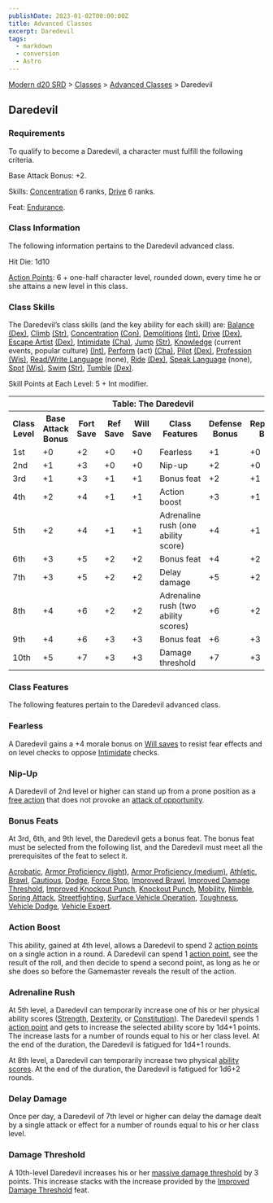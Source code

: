 ```yaml
---
publishDate: 2023-01-02T00:00:00Z
title: Advanced Classes
excerpt: Daredevil
tags:
  - markdown
  - conversion
  - Astro
---
```


[Modern d20 SRD](/#modernD20) > [Classes](modern-d20-srd-classes-index) > [Advanced Classes](modern-d20-srd-classes-advanced-index) > Daredevil

## Daredevil

### Requirements

To qualify to become a Daredevil, a character must fulfill the following
criteria.

Base Attack Bonus: +2.

Skills: [Concentration](modern-d20-srd-skills-concentration) 6 ranks,
[Drive](modern-d20-srd-skills-drive) 6 ranks.

Feat: [Endurance](modern-d20-srd-feats-endurance).

### Class Information

The following information pertains to the Daredevil advanced class.

Hit Die: 1d10

[Action Points](modern-d20-srd-basics-action-points): 6 + one-half character
level, rounded down, every time he or she attains a new level in this class.

### Class Skills

The Daredevil’s class skills (and the key ability for each skill) are:
[Balance](modern-d20-srd-skills-balance) [(Dex)](modern-d20-srd-basics-ability-scores), [Climb](modern-d20-srd-skills-climb) [(Str)](modern-d20-srd-basics-ability-scores), [Concentration](modern-d20-srd-skills-concentration)
[(Con)](modern-d20-srd-basics-ability-scores), [Demolitions](modern-d20-srd-skills-demolitions) [(Int)](modern-d20-srd-basics-ability-scores),
[Drive](modern-d20-srd-skills-drive) [(Dex)](modern-d20-srd-basics-ability-scores), [Escape Artist](modern-d20-srd-skills-escape-artist)
[(Dex)](modern-d20-srd-basics-ability-scores), [Intimidate](modern-d20-srd-skills-intimidate) [(Cha)](modern-d20-srd-basics-ability-scores),
[Jump](modern-d20-srd-skills-jump) [(Str)](modern-d20-srd-basics-ability-scores), [Knowledge](modern-d20-srd-skills-knowledge) (current events, popular
culture) [(Int)](modern-d20-srd-basics-ability-scores),
[Perform](modern-d20-srd-skills-perform) (act) [(Cha)](modern-d20-srd-basics-ability-scores), [Pilot](modern-d20-srd-skills-pilot) [(Dex)](modern-d20-srd-basics-ability-scores), [Profession](modern-d20-srd-skills-profession)
[(Wis)](modern-d20-srd-basics-ability-scores), [Read/Write Language](modern-d20-srd-skills-read-write-language) (none),
[Ride](modern-d20-srd-skills-ride) [(Dex)](modern-d20-srd-basics-ability-scores), [Speak Language](modern-d20-srd-skills-speak-language) (none),
[Spot](modern-d20-srd-skills-spot) [(Wis)](modern-d20-srd-basics-ability-scores), [Swim](modern-d20-srd-skills-swim) [(Str)](modern-d20-srd-basics-ability-scores), [Tumble](modern-d20-srd-skills-tumble)
[(Dex)](modern-d20-srd-basics-ability-scores).

Skill Points at Each Level: 5 + Int modifier.


<table> <th colspan="8">Table: The Daredevil</th> <tr> <th>Class Level</th><th>Base Attack Bonus</th><th>Fort Save</th><th>Ref Save</th><th>Will Save</th><th>Class Features</th><th>Defense Bonus</th><th>Reputation Bonus</th> </tr> <tr> <td>1st</td><td>+0</td><td>+2</td><td>+0</td><td>+0</td><td>Fearless</td><td>+1</td><td>+0</td></tr> <tr class="shaded"> <td>2nd</td><td>+1</td><td>+3</td><td>+0</td><td>+0</td><td>Nip-up</td><td>+2</td><td>+0</td></tr> <tr> <td>3rd</td><td>+1</td><td>+3</td><td>+1</td><td>+1</td><td>Bonus feat</td><td>+2</td><td>+1</td></tr> <tr class="shaded"> <td>4th</td><td>+2</td><td>+4</td><td>+1</td><td>+1</td><td>Action boost</td><td>+3</td><td>+1</td></tr> <tr> <td>5th</td><td>+2</td><td>+4</td><td>+1</td><td>+1</td><td>Adrenaline rush (one ability score)</td><td>+4</td><td>+1</td></tr> <tr class="shaded"> <td>6th</td><td>+3</td><td>+5</td><td>+2</td><td>+2</td><td>Bonus feat</td><td>+4</td><td>+2</td></tr> <tr> <td>7th</td><td>+3</td><td>+5</td><td>+2</td><td>+2</td><td>Delay damage</td><td>+5</td><td>+2</td></tr> <tr class="shaded"> <td>8th</td><td>+4</td><td>+6</td><td>+2</td><td>+2</td><td>Adrenaline rush (two ability scores)</td><td>+6</td><td>+2</td></tr> <tr> <td>9th</td><td>+4</td><td>+6</td><td>+3</td><td>+3</td><td>Bonus feat</td><td>+6</td><td>+3</td></tr> <tr class="shaded"> <td>10th</td><td>+5</td><td>+7</td><td>+3</td><td>+3</td><td>Damage threshold</td><td>+7</td><td>+3</td></tr> </table>



### Class Features

The following features pertain to the Daredevil advanced class.

### Fearless

A Daredevil gains a +4 morale bonus on [Will saves](modern-d20-srd-basics-saving-throws) to resist fear effects and on level checks to oppose
[Intimidate](modern-d20-srd-skills-intimidate) checks.

### Nip-Up

A Daredevil of 2nd level or higher can stand up from a prone position as a
[free action](modern-d20-srd-combat-action-types) that does not provoke an
[attack of opportunity](modern-d20-srd-combat-attacks-of-opportunity).

### Bonus Feats

At 3rd, 6th, and 9th level, the Daredevil gets a bonus feat. The bonus feat
must be selected from the following list, and the Daredevil must meet all the
prerequisites of the feat to select it.

[Acrobatic](modern-d20-srd-feats-acrobatic), [Armor Proficiency (light)](modern-d20-srd-feats-armor-proficiency-light), [Armor Proficiency (medium)](modern-d20-srd-feats-armor-proficiency-medium),
[Athletic](modern-d20-srd-feats-athletic), [Brawl](modern-d20-srd-feats-brawl), [Cautious](modern-d20-srd-feats-cautious), [Dodge](modern-d20-srd-feats-dodge), [Force Stop](modern-d20-srd-feats-force-stop), [Improved Brawl](modern-d20-srd-feats-improved-brawl), [Improved Damage Threshold](modern-d20-srd-feats-improved-damage-threshold), [Improved Knockout Punch](modern-d20-srd-feats-improved-knockout-punch), [Knockout Punch](modern-d20-srd-feats-knockout-punch), [Mobility](modern-d20-srd-feats-mobility), [Nimble](modern-d20-srd-feats-nimble), [Spring Attack](modern-d20-srd-feats-spring-attack), [Streetfighting](modern-d20-srd-feats-streetfighting), [Surface Vehicle Operation](modern-d20-srd-feats-surface-vehicle-operation), [Toughness](modern-d20-srd-feats-toughness),
[Vehicle Dodge](modern-d20-srd-feats-vehicle-dodge), [Vehicle Expert](modern-d20-srd-feats-vehicle-expert).

### Action Boost

This ability, gained at 4th level, allows a Daredevil to spend 2 [action points](modern-d20-srd-basics-action-points) on a single action in a round. A
Daredevil can spend 1 [action point](modern-d20-srd-basics-action-points), see
the result of the roll, and then decide to spend a second point, as long as he
or she does so before the Gamemaster reveals the result of the action.

### Adrenaline Rush

At 5th level, a Daredevil can temporarily increase one of his or her physical
ability scores ([Strength](modern-d20-srd-basics-ability-scores),
[Dexterity](modern-d20-srd-basics-ability-scores), or
[Constitution](modern-d20-srd-basics-ability-scores)). The Daredevil spends 1
[action point](modern-d20-srd-basics-action-points) and gets to increase the
selected ability score by 1d4+1 points. The increase lasts for a number of
rounds equal to his or her class level. At the end of the duration, the
Daredevil is fatigued for 1d4+1 rounds.

At 8th level, a Daredevil can temporarily increase two physical [ability scores](modern-d20-srd-basics-ability-scores). At the end of the duration, the
Daredevil is fatigued for 1d6+2 rounds.

### Delay Damage

Once per day, a Daredevil of 7th level or higher can delay the damage dealt by
a single attack or effect for a number of rounds equal to his or her class
level.

### Damage Threshold

A 10th-level Daredevil increases his or her [massive damage threshold](modern-d20-srd-combat-death-dying-healing) by 3 points. This
increase stacks with the increase provided by the [Improved Damage Threshold](modern-d20-srd-combat-death-dying-healing) feat.

